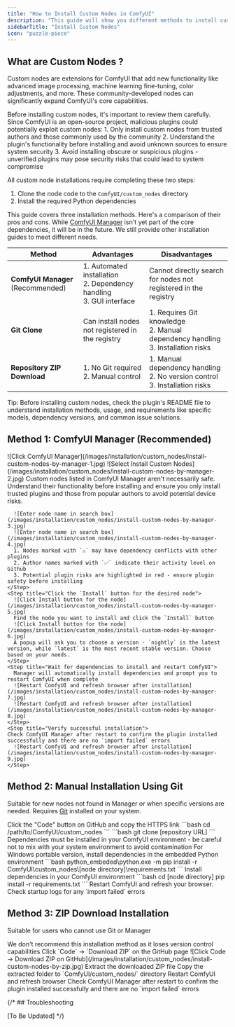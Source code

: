 ```yaml
---
title: "How to Install Custom Nodes in ComfyUI"
description: "This guide will show you different methods to install custom nodes in ComfyUI"
sidebarTitle: "Install Custom Nodes"
icon: "puzzle-piece"
---
```


## What are Custom Nodes ?

Custom nodes are extensions for ComfyUI that add new functionality like advanced image processing, machine learning fine-tuning, color adjustments, and more. These community-developed nodes can significantly expand ComfyUI's core capabilities.

<Warning>
Before installing custom nodes, it's important to review them carefully. Since ComfyUI is an open-source project, malicious plugins could potentially exploit custom nodes:
1. Only install custom nodes from trusted authors and those commonly used by the community
2. Understand the plugin's functionality before installing and avoid unknown sources to ensure system security
3. Avoid installing obscure or suspicious plugins - unverified plugins may pose security risks that could lead to system compromise
</Warning>

All custom node installations require completing these two steps:

1. Clone the node code to the `ComfyUI/custom_nodes` directory
2. Install the required Python dependencies

This guide covers three installation methods. Here's a comparison of their pros and cons. While [ComfyUI Manager](https://github.com/Comfy-Org/ComfyUI-Manager) isn't yet part of the core dependencies, it will be in the future. We still provide other installation guides to meet different needs.

| Method                        | Advantages                                                    | Disadvantages                                                |
| ---------------------------- | ------------------------------------------------------------- | ----------------------------------------------------------- |
| **ComfyUI Manager** (Recommended) | 1. Automated installation<br/>2. Dependency handling<br/>3. GUI interface | Cannot directly search for nodes not registered in the registry |
| **Git Clone**                | Can install nodes not registered in the registry               | 1. Requires Git knowledge<br/>2. Manual dependency handling<br/>3. Installation risks |
| **Repository ZIP Download**   | 1. No Git required<br/>2. Manual control                      | 1. Manual dependency handling<br/>2. No version control<br/>3. Installation risks |

Tip: Before installing custom nodes, check the plugin's README file to understand installation methods, usage, and requirements like specific models, dependency versions, and common issue solutions.

## Method 1: ComfyUI Manager (Recommended)

  <Steps>
    <Step title="Click the `Manager` button in ComfyUI interface">
     ![Click ComfyUI Manager](/images/installation/custom_nodes/install-custom-nodes-by-manager-1.jpg)
    </Step>
    <Step title="Select `Install Custom Nodes`">
      ![Select Install Custom Nodes](/images/installation/custom_nodes/install-custom-nodes-by-manager-2.jpg)
    </Step>
    <Step title="Browse the custom nodes list">
      <Warning>
      Custom nodes listed in ComfyUI Manager aren't necessarily safe. Understand their functionality before installing and ensure you only install trusted plugins and those from popular authors to avoid potential device risks.
      </Warning>

      ![Enter node name in search box](/images/installation/custom_nodes/install-custom-nodes-by-manager-3.jpg)
      ![Enter node name in search box](/images/installation/custom_nodes/install-custom-nodes-by-manager-4.jpg)
      1. Nodes marked with `⚠️` may have dependency conflicts with other plugins
      2. Author names marked with `✅` indicate their activity level on Github
      3. Potential plugin risks are highlighted in red - ensure plugin safety before installing
    </Step>
    <Step title="Click the `Install` button for the desired node">
      ![Click Install button for the node](/images/installation/custom_nodes/install-custom-nodes-by-manager-5.jpg)
      Find the node you want to install and click the `Install` button
      ![Click Install button for the node](/images/installation/custom_nodes/install-custom-nodes-by-manager-6.jpg)
      A popup will ask you to choose a version - `nightly` is the latest version, while `latest` is the most recent stable version. Choose based on your needs.
    </Step>
    <Step title="Wait for dependencies to install and restart ComfyUI">
      Manager will automatically install dependencies and prompt you to restart ComfyUI when complete
      ![Restart ComfyUI and refresh browser after installation](/images/installation/custom_nodes/install-custom-nodes-by-manager-7.jpg)
      ![Restart ComfyUI and refresh browser after installation](/images/installation/custom_nodes/install-custom-nodes-by-manager-8.jpg)
    </Step>
    <Step title="Verify successful installation">
    Check ComfyUI Manager after restart to confirm the plugin installed successfully and there are no `import failed` errors
      ![Restart ComfyUI and refresh browser after installation](/images/installation/custom_nodes/install-custom-nodes-by-manager-9.jpg)
    </Step>
  </Steps>

## Method 2: Manual Installation Using Git

Suitable for new nodes not found in Manager or when specific versions are needed. Requires [Git](https://git-scm.com/) installed on your system.

<Steps>
  <Step title="Get the repository URL">
    Click the "Code" button on GitHub and copy the HTTPS link
  </Step>
  <Step title="Navigate to custom_nodes directory">
 ```bash
 cd /path/to/ComfyUI/custom_nodes
 ```
  </Step>
  <Step title="Clone the repository">
 ```bash
 git clone [repository URL]
 ```
  </Step>
  <Step title="Install dependencies">
  Dependencies must be installed in your ComfyUI environment - be careful not to mix with your system environment to avoid contamination
   <Tabs>
    <Tab title="Windows Portable">
    For Windows portable version, install dependencies in the embedded Python environment
      ```bash
      python_embeded\python.exe -m pip install -r ComfyUI\custom_nodes\[node directory]\requirements.txt
      ```
    </Tab>
    <Tab title="Manual Install">
    Install dependencies in your ComfyUI environment
      ```bash
      cd [node directory]
      pip install -r requirements.txt
      ```
    </Tab>
  </Tabs>
  </Step>
  <Step title="Restart ComfyUI and refresh browser">
    Restart ComfyUI and refresh your browser. Check startup logs for any `import failed` errors
  </Step>
</Steps>

## Method 3: ZIP Download Installation
Suitable for users who cannot use Git or Manager

<Warning>
We don't recommend this installation method as it loses version control capabilities
</Warning>

<Steps>
  <Step title="Click `Code` → `Download ZIP` on GitHub">
    Click `Code` → `Download ZIP` on the GitHub page
    ![Click Code → Download ZIP on GitHub](/images/installation/custom_nodes/install-custom-nodes-by-zip.jpg)
  </Step>
  <Step title="Extract the ZIP file">
    Extract the downloaded ZIP file
  </Step>
  <Step title="Copy extracted folder to `ComfyUI/custom_nodes/` directory">
    Copy the extracted folder to `ComfyUI/custom_nodes/` directory
  </Step>
  <Step title="Install dependencies manually (same as Git method step 4)">
    Restart ComfyUI and refresh browser
  </Step>
  <Step title="Verify successful installation">
    Check ComfyUI Manager after restart to confirm the plugin installed successfully and there are no `import failed` errors
  </Step>
</Steps>

{/* ## Troubleshooting

[To Be Updated] */}